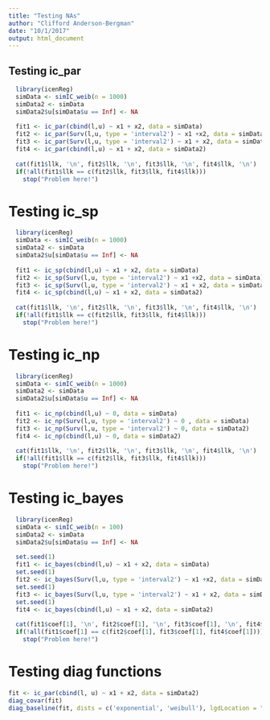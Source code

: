 ```yaml
---
title: "Testing NAs"
author: "Clifford Anderson-Bergman"
date: "10/1/2017"
output: html_document
---
```

## Testing ic_par
```r

  library(icenReg)
  simData <- simIC_weib(n = 1000)
  simData2 <- simData
  simData2$u[simData$u == Inf] <- NA
  
  fit1 <- ic_par(cbind(l,u) ~ x1 + x2, data = simData)
  fit2 <- ic_par(Surv(l,u, type = 'interval2') ~ x1 +x2, data = simData)
  fit3 <- ic_par(Surv(l,u, type = 'interval2') ~ x1 + x2, data = simData2)
  fit4 <- ic_par(cbind(l,u) ~ x1 + x2, data = simData2)
  
  cat(fit1$llk, '\n', fit2$llk, '\n', fit3$llk, '\n', fit4$llk, '\n')
  if(!all(fit1$llk == c(fit2$llk, fit3$llk, fit4$llk)))
    stop("Problem here!")

```

# Testing ic_sp
```r

  library(icenReg)
  simData <- simIC_weib(n = 1000)
  simData2 <- simData
  simData2$u[simData$u == Inf] <- NA
  
  fit1 <- ic_sp(cbind(l,u) ~ x1 + x2, data = simData)
  fit2 <- ic_sp(Surv(l,u, type = 'interval2') ~ x1 +x2, data = simData)
  fit3 <- ic_sp(Surv(l,u, type = 'interval2') ~ x1 + x2, data = simData2)
  fit4 <- ic_sp(cbind(l,u) ~ x1 + x2, data = simData2)
  
  cat(fit1$llk, '\n', fit2$llk, '\n', fit3$llk, '\n', fit4$llk, '\n')
  if(!all(fit1$llk == c(fit2$llk, fit3$llk, fit4$llk)))
    stop("Problem here!")

```

# Testing ic_np
```r

  library(icenReg)
  simData <- simIC_weib(n = 1000)
  simData2 <- simData
  simData2$u[simData$u == Inf] <- NA
  
  fit1 <- ic_np(cbind(l,u) ~ 0, data = simData)
  fit2 <- ic_np(Surv(l,u, type = 'interval2') ~ 0 , data = simData)
  fit3 <- ic_np(Surv(l,u, type = 'interval2') ~ 0, data = simData2)
  fit4 <- ic_np(cbind(l,u) ~ 0, data = simData2)
  
  cat(fit1$llk, '\n', fit2$llk, '\n', fit3$llk, '\n', fit4$llk, '\n')
  if(!all(fit1$llk == c(fit2$llk, fit3$llk, fit4$llk)))
    stop("Problem here!")
```

# Testing ic_bayes
```r

  library(icenReg)
  simData <- simIC_weib(n = 100)
  simData2 <- simData
  simData2$u[simData$u == Inf] <- NA
  
  set.seed(1)
  fit1 <- ic_bayes(cbind(l,u) ~ x1 + x2, data = simData)
  set.seed(1)
  fit2 <- ic_bayes(Surv(l,u, type = 'interval2') ~ x1 +x2, data = simData)
  set.seed(1)
  fit3 <- ic_bayes(Surv(l,u, type = 'interval2') ~ x1 + x2, data = simData2)
  set.seed(1)
  fit4 <- ic_bayes(cbind(l,u) ~ x1 + x2, data = simData2)
  
  cat(fit1$coef[1], '\n', fit2$coef[1], '\n', fit3$coef[1], '\n', fit4$coef[1], '\n')
  if(!all(fit1$coef[1] == c(fit2$coef[1], fit3$coef[1], fit4$coef[1])))
    stop("Problem here!")

```

# Testing diag functions
```r
fit <- ic_par(cbind(l, u) ~ x1 + x2, data = simData2)
diag_covar(fit)
diag_baseline(fit, dists = c('exponential', 'weibull'), lgdLocation = "topright")
```
